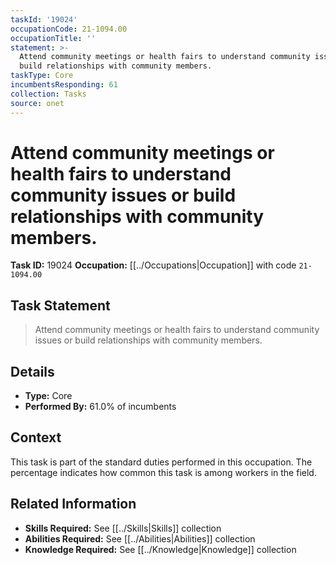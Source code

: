 ```yaml
---
taskId: '19024'
occupationCode: 21-1094.00
occupationTitle: ''
statement: >-
  Attend community meetings or health fairs to understand community issues or
  build relationships with community members.
taskType: Core
incumbentsResponding: 61
collection: Tasks
source: onet
---
```

# Attend community meetings or health fairs to understand community issues or build relationships with community members.

**Task ID:** 19024
**Occupation:** [[../Occupations|Occupation]] with code `21-1094.00`

## Task Statement

> Attend community meetings or health fairs to understand community issues or build relationships with community members.

## Details

- **Type:** Core
- **Performed By:** 61.0% of incumbents

## Context

This task is part of the standard duties performed in this occupation. The percentage indicates how common this task is among workers in the field.

## Related Information

- **Skills Required:** See [[../Skills|Skills]] collection
- **Abilities Required:** See [[../Abilities|Abilities]] collection
- **Knowledge Required:** See [[../Knowledge|Knowledge]] collection
